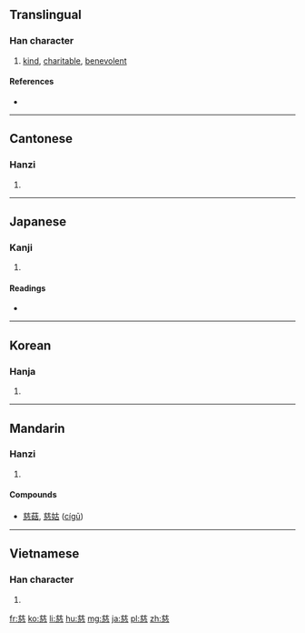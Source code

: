==Translingual==

===Han character===
{{Han char|rn=61|rad=心|as=10|sn=14|four=8033<sub>3</sub>|canj=廿女戈心 (TVIP)}}

# [[kind]], [[charitable]], [[benevolent]]

====References====
* {{Han ref|kx=0397.250|dkj=10980|dj=0736.190|hdz=42324.030|uh=6148|ud=24904|bh=B74F|bd=46927}}

----

==Cantonese==

===Hanzi===
{{yue-hanzi|jyut=|y=chi4}}

# {{defn|lang=yue|sort=心10}}

----

==Japanese==

===Kanji===
{{ja-kanji|grade=c|rs=心10}}

# {{defn|lang=ja|sort=心10}}

====Readings====
* {{ja-readings|on=[[じ]] ([[ji]])|kun=[[いつくしむ]] (itsukushimu), [[いつくしみ]] (itsukushimi)}}

----

==Korean==

===Hanja===
{{ko-hanja|hangeul=[[자]]|eumhun=|rv=ja|mr=cha|y=ca}}

# {{defn|lang=ko|sort=心10}}

----

==Mandarin==

===Hanzi===
{{cmn-hanzi|pin=[[cí]] ([[ci2]])|wg=tz'u<sup>2</sup>}}

# {{defn|lang=cmn|sort=心10}}

====Compounds====
* [[慈菇]], [[慈姑]] ([[cígū]])

----

==Vietnamese==

===Han character===
{{vi-hantu|[[từ]]|rs=心10}}

# {{defn|lang=vi|sort=心10}}

[[fr:慈]]
[[ko:慈]]
[[li:慈]]
[[hu:慈]]
[[mg:慈]]
[[ja:慈]]
[[pl:慈]]
[[zh:慈]]